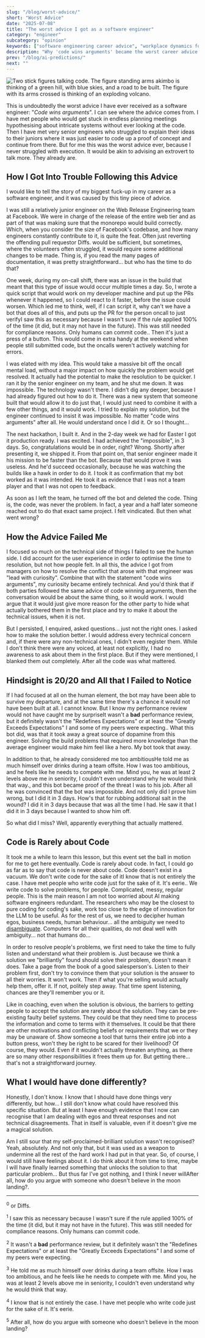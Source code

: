 ```yaml
---
slug: "/blog/worst-advice/"
short: "Worst Advice"
date: "2025-07-08"
title: "The worst advice I got as a software engineer"
category: "engineer"
subcategory: "opinion"
keywords: ["software engineering career advice", "workplace dynamics for engineers", "technical leadership mistakes", "engineering team conflicts", "code wins arguments", "software engineer soft skills", "workplace politics for developers"]
description: "Why 'code wins arguments' became the worst career advice I ever received as a software engineer. How focusing only on technical solutions while ignoring workplace dynamics led to my biggest professional mistake - and what I learned about the human side of engineering."
prev: "/blog/ai-predictions/"
next: ""
---
```



![Two stick figures talking code. The figure standing arms akimbo is thinking of a green hill, with blue skies, and a road to be built. The figure with its arms crossed is thinking of an exploding volcano.](../../images/code-wins.png)

This is undoubtedly the worst advice I have ever received as a software engineer: "_Code wins arguments_". I can see where the advice comes from. I have met people who would get stuck in endless planning meetings hypothesising about intricate systems without ever looking at the code. Then I have met very senior engineers who struggled to explain their ideas to their juniors where it was just easier to code up a proof of concept and continue from there. But for me this was the worst advice ever, because I never struggled with execution. It would be akin to advising an extrovert to talk more. They already are. 

## How I Got Into Trouble Following this Advice

I would like to tell the story of my biggest fuck-up in my career as a software engineer, and it was caused by this tiny piece of advice.

I was still a relatively junior engineer on the Web Release Engineering team at Facebook. We were in charge of the release of the entire web tier and as part of that was making sure that the monorepo would build correctly. Which, when you consider the size of Facebook's codebase, and how many engineers constantly contribute to it, is quite the feat. Often just reverting the offending pull request<Footnote presentation="0">or Diffs.</Footnote> would be sufficient, but sometimes, where the volunteers often struggled, it would require some additional changes to be made. Thing is, if you read the many pages of documentation, it was pretty straightforward... but who has the time to do that?

One week, during my on-call shift, there was an issue in the build that meant that this type of issue would occur multiple times a day. So, I wrote a quick script that would work on my developer machine and put up the PRs whenever it happened, so I could react to it faster, before the issue could worsen. Which led me to think, well, if I can script it, why can't we have a bot that does all of this, and puts up the PR for the person oncall to just verify<Footnote presentation="1">I saw this as necessary because I wasn't sure if the rule applied 100% of the time (it did, but it may not have in the future). This was still needed for compliance reasons. Only humans can commit code.</Footnote>. Then it's just a press of a button. This would come in extra handy at the weekend when people still submitted code, but the oncalls weren't actively watching for errors.

I was elated with my idea. This would take a massive bit off the oncall mental load, without a major impact on how quickly the problem would get resolved. It actually had the potential to make the resolution to be quicker. I ran it by the senior engineer on my team, and he shut me down. It was impossible. The technology wasn't there. I didn't dig any deeper, because I had already figured out how to do it. There was a new system that someone built that would allow it to do just that, I would just need to combine it with a few other things, and it would work. I tried to explain my solution, but the engineer continued to insist it was impossible. No matter "code wins arguments" after all. He would understand once I did it. Or so I thought... 

The next hackathon, I built it. And in the 2-day week we had for Easter I got it production ready. I was excited. I had achieved the "impossible", in 3 days. So, congratulations would be in order, right? Wrong. Shortly after presenting it, we shipped it. From that point on, that senior engineer made it his mission to be faster than the bot. Because that would prove it was useless. And he'd succeed occasionally, because he was watching the builds like a hawk in order to do it. I took it as confirmation that my bot worked as it was intended. He took it as evidence that I was not a team player and that I was not open to feedback.

As soon as I left the team, he turned off the bot and deleted the code. Thing is, the code, was never the problem. In fact, a year and a half later someone reached out to do that exact same project. I felt vindicated. But then what went wrong? 

## How the Advice Failed Me

I focused so much on the technical side of things I failed to see the human side. I did account for the user experience in order to optimise the time to resolution, but not how people felt. In all this, the advice I got from managers on how to resolve the conflict that arose with that engineer was "lead with curiosity". Combine that with the statement "code wins arguments", my curiosity became entirely technical. And you'd think that if both parties followed the same advice of code winning arguments, then the conversation would be about the same thing, so it would work. I would argue that it would just give more reason for the other party to hide what actually bothered them in the first place and try to make it about the technical issues, when it is not.

But I persisted, I enquired, asked questions... just not the right ones. I asked how to make the solution better. I would address every technical concern and, if there were any non-technical ones, I didn't even register them. While I don't think there were any voiced, at least not explicitly, I had no awareness to ask about them in the first place. But if they were mentioned, I blanked them out completely. After all the code was what mattered. 

## Hindsight is 20/20 and All that I Failed to Notice

If I had focused at all on the human element, the bot may have been able to survive my departure, and at the same time there's a chance it would not have been built at all. I cannot know. But I know my performance review would not have caught me by surprise<Footnote presentation="2">It wasn't a **bad** performance review, but it definitely wasn't the "Redefines Expectations" or at least the "Greatly Exceeds Expectations" I and some of my peers were expecting.</Footnote>. What this bot did, was that it took away a great source of dopamine from this engineer. Solving the build problems that required more knowledge than the average engineer would make him feel like a hero. My bot took that away. 

In addition to that, he already considered me too ambitious<Footnote presentation="3">He told me as much himself over drinks during a team offsite. How I was too ambitious, and he feels like he needs to compete with me. Mind you, he was at least 2 levels above me in seniority, I couldn't even understand why he would think that way.</Footnote>, and this bot became proof of the threat I was to his job. After all he was convinced that the bot was impossible. And not only did I prove him wrong, but I did it in 3 days. How's that for rubbing additional salt in the wound? I did it in 3 days because that was all the time I had. He saw it that I did it in 3 days because I wanted to show him off.

So what did I miss? Well, apparently everything that actually mattered.

## Code is Rarely about Code

It took me a while to learn this lesson, but this event set the ball in motion for me to get here eventually. Code is rarely about code. In fact, I could go as far as to say that code is never about code. Code doesn't exist in a vacuum. We don't write code for the sake of it<Footnote presentation="4">I know that is not entirely the case. I have met people who write code just for the sake of it. It's eerie.</Footnote>. We write code to solve problems, for people. Complicated, messy, regular people. This is the main reason I am not too worried about AI making software engineers redundant. The researchers who may be the closest to pure coding for coding's sake, work too close to the edge of innovation for the LLM to be useful. As for the rest of us, we need to decipher human egos, business needs, human behaviour... all the ambiguity we need to [disambiguate](/blog/disambiguation/). Computers for all their qualities, do not deal well with ambiguity... not that humans do...

In order to resolve people's problems, we first need to take the time to fully listen and understand what their problem is. Just because we think a solution we "brilliantly" found should solve their problem, doesn't mean it does. Take a page from the book of a good salesperson's. Listen to their problem first, don't try to convince them that your solution is the answer to all their worries. It won't work. Then if what you're selling would actually help them, offer it. If not, politely step away. That time spent listening, chances are they'll remember you or it.

Like in coaching, even when the solution is obvious, the barriers to getting people to accept the solution are rarely about the solution. They can be pre-existing faulty belief systems. They could be that they need time to process the information and come to terms with it themselves. It could be that there are other motivations and conflicting beliefs or requirements that we or they may be unaware of. Show someone a tool that turns their entire job into a button press, won't they be right to be scared for their livelihood? Of course, they would. Even if it wouldn't actually threaten anything, as there are so many other responsibilities it frees them up for. But getting there... that's not a straightforward journey. 

## What I would have done differently?

Honestly, I don't know. I know that I should have done things very differently, but how... I still don't know what could have resolved this specific situation. But at least I have enough evidence that I now can recognise that I am dealing with egos and threat responses and not technical disagreements. That in itself is valuable, even if it doesn't give me a magical solution. 

Am I still sour that my self-proclaimed-brilliant solution wasn't recognised? Yeah, absolutely. And not only that, but it was used as a weapon to undermine all the rest of the hard work I had put in that year. So, of course, I would still have feelings about it. I do think about it from time to time, maybe I will have finally learned something that unlocks the solution to that particular problem... But thus far I've got nothing, and I think I never will<Footnote presentation="5">After all, how do you argue with someone who doesn't believe in the moon landing?</Footnote>.

<AuthorCard/>

---

<sup>0</sup> or Diffs.

<sup>1</sup> I saw this as necessary because I wasn't sure if the rule applied 100% of the time (it did, but it may not have in the future). This was still needed for compliance reasons. Only humans can commit code.

<sup>2</sup> It wasn't a **bad** performance review, but it definitely wasn't the "Redefines Expectations" or at least the "Greatly Exceeds Expectations" I and some of my peers were expecting.

<sup>3</sup> He told me as much himself over drinks during a team offsite. How I was too ambitious, and he feels like he needs to compete with me. Mind you, he was at least 2 levels above me in seniority, I couldn't even understand why he would think that way.

<sup>4</sup> I know that is not entirely the case. I have met people who write code just for the sake of it. It's eerie.

<sup>5</sup> After all, how do you argue with someone who doesn't believe in the moon landing?